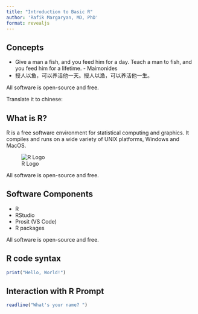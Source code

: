 ```yaml
---
title: "Introduction to Basic R"
author: 'Rafik Margaryan, MD, PhD'
format: revealjs
---
```



## Concepts
- Give a man a fish, and you feed him for a day. Teach a man to fish, and you feed him for a lifetime. - Maimonides
- 授人以鱼，可以养活他一天。授人以渔，可以养活他一生。

::: aside
All software is open-source and free.
:::

::: {.notes}
Translate it to chinese: 
:::

## What is R?
R is a free software environment for statistical computing and graphics. It compiles and runs on a wide variety of UNIX platforms, Windows and MacOS.

![R Logo](/images/Rlogo.png)


::: aside
All software is open-source and free.
:::


## Software Components

- R
- RStudio
- Prosit (VS Code)
- R packages

::: aside
All software is open-source and free.
:::

## R code syntax

```.r
print("Hello, World!")
```

## Interaction with R Prompt

```.r
readline("What's your name? ")
```